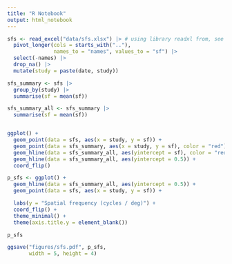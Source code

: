 ```yaml
---
title: "R Notebook"
output: html_notebook
---
```


```r
sfs <- read_excel("data/sfs.xlsx") |> # using library readxl from, see 00_funs
  pivot_longer(cols = starts_with(".."), 
               names_to = "names", values_to = "sf") |> 
  select(-names) |> 
  drop_na() |> 
  mutate(study = paste(date, study))

```
```r
sfs_summary <- sfs |> 
  group_by(study) |> 
  summarise(sf = mean(sf))

sfs_summary_all <- sfs_summary |> 
  summarise(sf = mean(sf))


ggplot() +
  geom_point(data = sfs, aes(x = study, y = sf)) +
  geom_point(data = sfs_summary, aes(x = study, y = sf), color = "red") + 
  geom_hline(data = sfs_summary_all, aes(yintercept = sf), color = "red") +
  geom_hline(data = sfs_summary_all, aes(yintercept = 0.5)) +
  coord_flip()
```

```r
p_sfs <- ggplot() +
  geom_hline(data = sfs_summary_all, aes(yintercept = 0.5)) +
  geom_point(data = sfs, aes(x = study, y = sf)) +

  labs(y = "Spatial frequency (cycles / deg)") +
  coord_flip() +
  theme_minimal() +
  theme(axis.title.y = element_blank()) 

p_sfs

ggsave("figures/sfs.pdf", p_sfs, 
       width = 5, height = 4)
```


